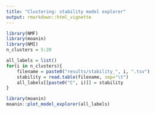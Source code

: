 ```yaml
---
title: "Clustering: stability model explorer"
output: rmarkdown::html_vignette
---
```


```r
library(NMF)
library(moanin)
library(NMI)
n_clusters = 5:20

all_labels = list()
for(i in n_clusters){
    filename = paste0("results/stability_", i, ".tsv")
    stability = read.table(filename, sep="\t")
    all_labels[[paste0("C", i)]] = stability
}
```

```r
library(moanin)
moanin::plot_model_explorer(all_labels)
```

